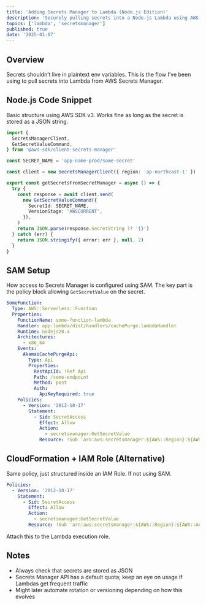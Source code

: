 ```yaml
---
title: 'Adding Secrets Manager to Lambda (Node.js Edition)'
description: 'Securely pulling secrets into a Node.js Lambda using AWS SDK v3 and configuring access via SAM or CloudFormation.'
topics: ['lambda', 'secretsmanager']
published: true
date: '2025-01-07'
---
```


## Overview

Secrets shouldn’t live in plaintext env variables. This is the flow I’ve been using to pull secrets into Lambda from AWS Secrets Manager.

## Node.js Code Snippet

Basic structure using AWS SDK v3. Works fine as long as the secret is stored as a JSON string.

```ts
import {
  SecretsManagerClient,
  GetSecretValueCommand,
} from '@aws-sdk/client-secrets-manager'

const SECRET_NAME = 'app-name-prod/some-secret'

const client = new SecretsManagerClient({ region: 'ap-northeast-1' })

export const getSecretsFromSecretManager = async () => {
  try {
    const response = await client.send(
      new GetSecretValueCommand({
        SecretId: SECRET_NAME,
        VersionStage: 'AWSCURRENT',
      }),
    )
    return JSON.parse(response.SecretString ?? '{}')
  } catch (err) {
    return JSON.stringify({ error: err }, null, 2)
  }
}
```

## SAM Setup

How access to Secrets Manager is configured using SAM. The key part is the policy block allowing `GetSecretValue` on the secret.

```yaml
SomeFunction:
  Type: AWS::Serverless::Function
  Properties:
    FunctionName: some-function-lambda
    Handler: app-lambda/dist/handlers/cachePurge.lambdaHandler
    Runtime: nodejs20.x
    Architectures:
      - x86_64
    Events:
      AkamaiCachePurgeApi:
        Type: Api
        Properties:
          RestApiId: !Ref Api
          Path: /some-endpoint
          Method: post
          Auth:
            ApiKeyRequired: true
    Policies:
      - Version: '2012-10-17'
        Statement:
          - Sid: SecretAccess
            Effect: Allow
            Action:
              - secretsmanager:GetSecretValue
            Resource: !Sub 'arn:aws:secretsmanager:${AWS::Region}:${AWS::AccountId}:secret:${SecretName}-*'
```

## CloudFormation + IAM Role (Alternative)

Same policy, just structured inside an IAM Role. If not using SAM.

```yaml
Policies:
  - Version: '2012-10-17'
    Statement:
      - Sid: SecretAccess
        Effect: Allow
        Action:
          - secretsmanager:GetSecretValue
        Resource: !Sub 'arn:aws:secretsmanager:${AWS::Region}:${AWS::AccountId}:secret:${SecretName}-*'
```

Attach this to the Lambda execution role.

## Notes

- Always check that secrets are stored as JSON
- Secrets Manager API has a default quota; keep an eye on usage if Lambdas get frequent traffic
- Might later automate rotation or versioning depending on how this evolves
